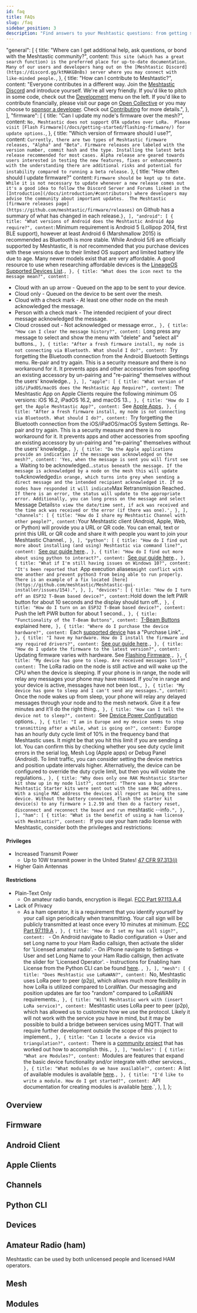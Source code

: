 ```yaml
---
id: faq
title: FAQs
slug: /faq
sidebar_position: 3
description: "Find answers to your Meshtastic questions: from getting started, device setup, to advanced features. Learn about app compatibility, channel sharing, and HAM license benefits. Dive into our comprehensive FAQ."
---
```



  "general": [
    {
      title: "Where can I get additional help, ask questions, or bond with the Meshtastic community?",
      content: `This site (which has a great search function) is the preferred place for up-to-date documentation. Many of our users and developers hang out on the [Meshtastic Discord](https://discord.gg/ktMAKGBnBs) server where you may connect with like-minded people.`,
    },
    {
      title: "How can I contribute to Meshtastic?",
      content: "Everyone contributes in a different way. Join the [Meshtastic Discord](https://discord.gg/ktMAKGBnBs) and introduce yourself. We're all very friendly. If you'd like to pitch in some code, check out the [Development](/docs/developers) menu on the left. If you'd like to contribute financially, please visit our page on [Open Collective](https://opencollective.com/meshtastic) or you may choose to [sponsor a developer](https://github.com/sponsors/meshtastic). Check out [Contributing](/docs/contributing/) for more details.",
    },
  ],
  "firmware": [
    {
      title: "Can I update my node's firmware over the mesh?",
      content: `No, Meshtastic does not support OTA updates over LoRa.  Please visit [Flash Firmware](/docs/getting-started/flashing-firmware/) for update options.`,
    },
    {
      title: "Which version of firmware should I use?",
      content: `Currently, there are two types of Meshtastic firmware releases, "Alpha" and "Beta". Firmware releases are labeled with the version number, commit hash and the type. Installing the latest beta release recommended for most cases. Alpha release are geared towards users interested in testing the new features, fixes or enhancements with the understanding there are additional risks and potential for instability compared to running a beta release.`
    },
    {
      title: "How often should I update firmware?"
      content: `Firmware should be kept up to date. While it is not necessary to update whenever a new release comes out it's a good idea to follow the Discord Server and Forums linked in the [Introduction](/docs/introduction/#contributors) where developers may advise the community about important updates.  The Meshtastic [firmware releases page](https://github.com/meshtastic/firmware/releases)` on Github has a summary of what has changed in each release.`
    },
  ],
  "android": [
    {
      title: "What versions of Android does the Meshtastic Android App require?",
      content: `Minimum requirement is Android 5 (Lollipop 2014, first BLE support), however at least Android 6 (Marshmallow 2015) is recommended as Bluetooth is more stable. While Android 5/6 are officially supported by Meshtastic, it is _not_ recommended that you purchase devices with these versions due to their limited OS support and limited battery life due to age. Many newer models exist that are very affordable. A good resource to use when researching affordable devices is the [LineageOS Supported Devices List](https://wiki.lineageos.org/devices/).`,
    },
    {
      title: "What does the icon next to the message mean?",
      content: `
  - Cloud with an up arrow - Queued on the app to be sent to your device.
  - Cloud only - Queued on the device to be sent over the mesh.
  - Cloud with a check mark - At least one other node on the mesh acknowledged the message.
  - Person with a check mark - The intended recipient of your direct message acknowledged the message.
  - Cloud crossed out - Not acknowledged or message error.`,
    },
    {
      title: "How can I clear the message history?",
      content: `Long press any message to select and show the menu with "delete" and "select all" buttons.`,
    },
    {
      title: "After a fresh firmware install, my node is not connecting via Bluetooth. What should I do?",
      content: `Try forgetting the Bluetooth connection from the Android Bluetooth Settings menu. Re-pair and try again. This is a security measure and there is no workaround for it. It prevents apps and other accessories from spoofing an existing accessory by un-pairing and "re-pairing" themselves without the users' knowledge.`,
    },
  ],
  "apple": [
    {
      title: "What version of iOS/iPadOS/macOS does the Meshtastic App Require?",
      content: `The Meshtastic App on Apple Clients require the following minimum OS versions: iOS 16.2, iPadOS 16.2, and macOS 13.`,
    },
    {
      title: "How do I get the Apple Meshtastic App?",
      content: `See [Apple Apps](/docs/software/apple/installation)`,
    },
    {
      title: "After a fresh firmware install, my node is not connecting via Bluetooth. What should I do?",
      content: `Try forgetting the Bluetooth connection from the iOS/iPadOS/macOS System Settings. Re-pair and try again. This is a security measure and there is no workaround for it. It prevents apps and other accessories from spoofing an existing accessory by un-pairing and "re-pairing" themselves without the users' knowledge.`,
    },
    {
      title: "Do the Apple applications provide an indication if the message was acknowledged on the mesh?",
      content: 'Yes, when the message is sent you will first see a `Waiting to be acknowledged...` status beneath the message. If the message is acknowledged by a node on the mesh this will update to `Acknowledged` in orange, which turns into grey when sending a direct message and the intended recipient acknowledged it. If no nodes have responded it will indicate `Max Retransmission Reached`. If there is an error, the status will update to the appropriate error. Additionally, you can long press on the message and select `Message Details` to view the date/time sent, if ack was received and the time ack was received or the error (if there was one).',
    },
  ],
  "channels": [
    {
      title: "How do I share my Meshtastic Channel with other people?",
      content: `Your Meshtastic client (Android, Apple, Web, or Python) will provide you a URL or QR code. You can email, text or print this URL or QR code and share it with people you want to join your Meshtastic Channel.`,
    },
  ],
  "python": [
    {
      title: "How do I find out more about installing (and using) Meshtastic via command line?",
      content: `[See our guide here](/docs/software/python/cli/installation).`,
    },
    {
      title: "How do I find out more about using python to interact?",
      content: `[See our guide here](/docs/software/python/cli/usage).`,
    },
    {
      title: "What if I'm still having issues on Windows 10?",
      content: "It's been reported that `App execution aliases` might conflict with one another and prevent python3 from being able to run properly. There is an example of a fix located [here](https://github.com/meshtastic/Meshtastic-gui-installer/issues/154).",
    },
  ],
  "devices": [
    {
      title: "How do I turn off an ESP32 T-Beam based device?",
      content: `Hold down the left PWR button for about 10 seconds and the display should turn off.`,
    },
    {
      title: "How do I turn on an ESP32 T-Beam based device?",
      content: `Push the left PWR button for about 1 second.`,
    },
    {
      title: "Functionality of the T-Beam Buttons",
      content: `[T-Beam Buttons](/docs/hardware/devices/tbeam/buttons) explained here`,
    },
    {
      title: "Where do I purchase the device hardware?",
      content: `Each [supported device](/docs/hardware/devices/index.mdx) has a "Purchase Link".`,
    },
    {
      title: "I have my hardware. How do I install the firmware and any required drivers?",
      content: `[See our guide here](/docs/getting-started).`,
    },
    {
      title: "How do I update the firmware to the latest version?",
      content: `Updating firmware varies with hardware. See [Flashing Firmware](/docs/getting-started/flashing-firmware).`,
    },
    {
      title: "My device has gone to sleep. Are received messages lost?",
      content: `The LoRa radio on the node is still active and will wake up the CPU when the device is sleeping. If your phone is in range, the node will relay any messages your phone may have missed. If you're in range and your device is active, messages have not been lost.`,
    },
    {
      title: "My device has gone to sleep and I can't send any messages.",
      content: `Once the node wakes up from sleep, your phone will relay any delayed messages through your node and to the mesh network. Give it a few minutes and it'll do the right thing.`,
    },
    {
      title: "How can I tell the device not to sleep?",
      content: `See [Device Power Configuration](/docs/configuration/radio/power) options.`,
    },
    {
      title: "I am in Europe and my device seems to stop transmitting after a while, what is going on?",
      content: `Europe has an hourly duty cycle limit of 10% in the frequency band that Meshtastic uses. It might be that you hit this limit if you are sending a lot. You can confirm this by checking whether you see duty cycle limit errors in the serial log, Mesh Log (Apple apps) or Debug Panel (Android).
  To limit traffic, you can consider setting the device metrics and position update intervals higher. Alternatively, the device can be configured to override the duty cycle limit, but then you will violate the regulations.`,
    },
    {
      title: "Why does only one RAK Meshtastic Starter kit show up in my node list?",
      content: "There was a bug where Meshtastic Starter kits were sent out with the same MAC address. With a single MAC address the devices all report as being the same device. Without the battery connected, flash the starter kit device(s) to any firmware > 1.2.59 and then do a factory reset, disconnect and reconnect the board and run `meshtastic --info`.",
    },
  ],
  "ham": [
    {
      title: "What is the benefit of using a ham license with Meshtastic?",
      content: `
If you use your ham radio license with Meshtastic, consider both the privileges and restrictions:
#### Privileges

- Increased Transmit Power
  - Up to 10W transmit power in the United States! [47 CFR 97.313(j)](https://www.ecfr.gov/current/title-47/chapter-I/subchapter-D/part-97#p-97.313(j))
- Higher Gain Antennas

#### Restrictions

- Plain-Text Only
  - On amateur radio bands, encryption is illegal. [FCC Part 97.113.A.4](https://www.ecfr.gov/current/title-47/chapter-I/subchapter-D/part-97/subpart-B/section-97.113#p-97.113(a)(4))
- Lack of Privacy
  - As a ham operator, it is a requirement that you identify yourself by your call sign periodically when transmitting. Your call sign will be publicly transmitted at least once every 10 minutes at minimum. [FCC Part 97.119.A](https://www.ecfr.gov/current/title-47/chapter-I/subchapter-D/part-97/subpart-B/section-97.119#p-97.119(a))
    `,
    },
    {
      title: "How do I set my ham call sign?",
      content: `
        - On Android navigate to Radio configuration -> User and set Long name to your Ham Radio callsign, then activate the slider for 'Licensed amateur radio'.
        - On iPhone navigate to Settings -> User and set Long Name to your Ham Radio callsign, then activate the slider for 'Licensed Operator'.
        - Instructions for Enabling ham License from the Python CLI can be found [here](/docs/software/python/cli/usage#ham-radio-support).
      `,
    },
  ],
  "mesh": [
    {
      title: "Does Meshtastic use LoRaWAN?",
      content: `No, Meshtastic uses LoRa peer to peer (p2p), which allows much more flexibility in how LoRa is utilized compared to LoraWan. Our messaging and position updates are far too "random" compared to LoRaWAN requirements.`,
    },
    {
      title: "Will Meshtastic work with (insert LoRa service)",
      content: `Meshtastic uses LoRa peer to peer (p2p), which has allowed us to customize how we use the protocol. Likely it will not work with the service you have in mind, but it may be possible to build a bridge between services using MQTT. That will require further development outside the scope of this project to implement.`,
    },
    {
      title: "Can I locate a device via triangulation?",
      content: `There is a [community project](https://github.com/a-f-G-U-C/Meshtastic-ZPS) that has worked out how to accomplish this.`,
    },
  ],
  "modules": [
    {
      title: "What are Modules?",
      content: `Modules are features that expand the basic device functionality and/or integrate with other services.`,
    },
    {
      title: "What modules do we have available?",
      content: `A list of available modules is available [here](/docs/configuration/module).`,
    },
    {
      title: "I'd like to write a module. How do I get started?",
      content: `API documentation for creating modules is available [here](/docs/development/device/module-api).`,
    },
  ],
};

<FaqStructuredData faqs={Faq} />

## Overview

<FaqAccordion rows={Faq.general} />

## Firmware

<FaqAccordion rows={Faq.firmware} />

## Android Client

<FaqAccordion rows={Faq.android} />

## Apple Clients

<FaqAccordion rows={Faq.apple} />

## Channels

<FaqAccordion rows={Faq.channels} />

## Python CLI

<FaqAccordion rows={Faq.python} />

## Devices

<FaqAccordion rows={Faq.devices} />

## Amateur Radio (ham)

Meshtastic can be used by both unlicensed people and licensed HAM operators.

<FaqAccordion rows={Faq.ham} />

## Mesh

<FaqAccordion rows={Faq.mesh} />

## Modules

<FaqAccordion rows={Faq.modules} />
